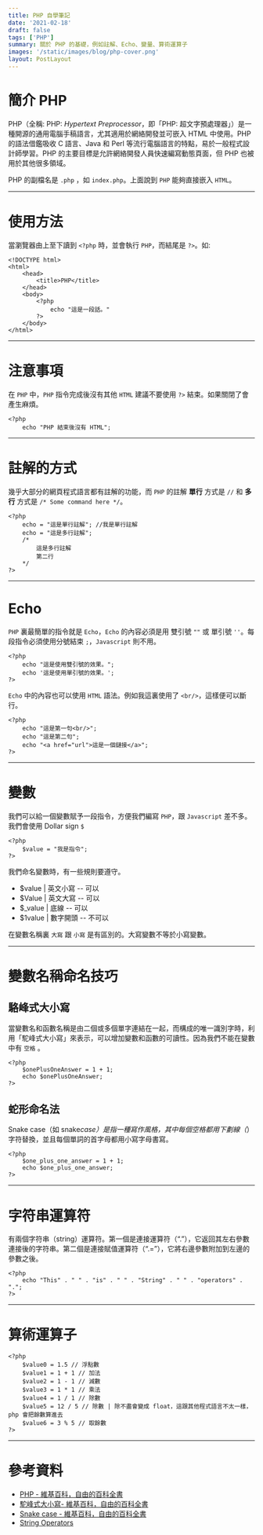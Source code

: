 ```yaml
---
title: PHP 自學筆記
date: '2021-02-18'
draft: false
tags: ['PHP']
summary: 關於 PHP 的基礎，例如註解、Echo、變量、算術運算子
images: '/static/images/blog/php-cover.png'
layout: PostLayout
---
```


<TOCInline toc={props.toc} mobile />

# 簡介 PHP

PHP（全稱: PHP: _Hypertext Preprocessor_，即「PHP: 超文字預處理器」）是一種開源的通用電腦手稿語言，尤其適用於網絡開發並可嵌入 HTML 中使用。PHP 的語法借鑑吸收 C 語言、Java 和 Perl 等流行電腦語言的特點，易於一般程式設計師學習。PHP 的主要目標是允許網絡開發人員快速編寫動態頁面，但 PHP 也被用於其他很多領域。

PHP 的副檔名是 `.php` ，如 `index.php`。上面說到 `PHP` 能夠直接嵌入 `HTML`。

---

# 使用方法

當瀏覽器由上至下讀到 `<?php` 時，並會執行 `PHP`，而結尾是 `?>`。如:

```php:Hello word.php
<!DOCTYPE html>
<html>
    <head>
        <title>PHP</title>
    </head>
    <body>
        <?php
            echo "這是一段話。"
        ?>
    </body>
</html>
```

---

# 注意事項

在 `PHP` 中，`PHP` 指令完成後沒有其他 `HTML` 建議不要使用 `?>` 結束。如果關閉了會產生麻煩。

```php:Hello word.php
<?php
    echo "PHP 結束後沒有 HTML";

```

---

# 註解的方式

幾乎大部分的網頁程式語言都有註解的功能，而 `PHP` 的註解 **單行** 方式是 `//` 和 **多行** 方式是 `/* Some command here */`。

```php:Hello word.php
<?php
    echo = "這是單行註解"; //我是單行註解
    echo = "這是多行註解";
    /*
        這是多行註解
        第二行
    */
?>
```

---

# Echo

`PHP` 裏最簡單的指令就是 `Echo`，`Echo` 的內容必須是用 雙引號 `""` 或 單引號 `''`。每段指令必須使用分號結束 `;`，`Javascript` 則不用。

```php:Hello word.php
<?php
    echo "這是使用雙引號的效果。";
    echo '這是使用單引號的效果。';
?>
```

`Echo` 中的內容也可以使用 `HTML` 語法。例如我這裏使用了 `<br/>`，這樣便可以斷行。

```php:Hello word.php
<?php
    echo "這是第一句<br/>";
    echo "這是第二句";
    echo "<a href="url">這是一個鏈接</a>";
?>
```

---

# 變數

我們可以給一個變數賦予一段指令，方便我們編寫 `PHP`，跟 `Javascript` 差不多。我們會使用 Dollar sign `$`

```php:Hello word.php
<?php
    $value = "我是指令";
?>
```

我們命名變數時，有一些規則要遵守。

- $value | 英文小寫 -- 可以
- $Value | 英文大寫 -- 可以
- $\_value | 底線 -- 可以
- $1value | 數字開頭 -- 不可以

在變數名稱裏 `大寫` 跟 `小寫` 是有區別的。大寫變數不等於小寫變數。

---

# 變數名稱命名技巧

## 駱峰式大小寫

當變數名和函數名稱是由二個或多個單字連結在一起，而構成的唯一識別字時，利用「駝峰式大小寫」來表示，可以增加變數和函數的可讀性。因為我們不能在變數中有 `空格` 。

```php:Hello word.php
<?php
    $onePlusOneAnswer = 1 + 1;
    echo $onePlusOneAnswer;
?>
```

## 蛇形命名法

Snake case（如 snake*case）是指一種寫作風格，其中每個空格都用下劃線（*）字符替換，並且每個單詞的首字母都用小寫字母書寫。

```php:Hello word.php
<?php
    $one_plus_one_answer = 1 + 1;
    echo $one_plus_one_answer;
?>
```

---

# 字符串運算符

有兩個字符串（string）運算符。第一個是連接運算符（“.”），它返回其左右參數連接後的字符串。第二個是連接賦值運算符（“.=”），它將右邊參數附加到左邊的參數之後。

```php:Hello word.php
<?php
    echo "This" . " " . "is" . " " . "String" . " " . "operators" . ".";
?>
```

---

# 算術運算子

```php:Hello word.php
<?php
    $value0 = 1.5 // 浮點數
    $value1 = 1 + 1 // 加法
    $value2 = 1 - 1 // 減數
    $value3 = 1 * 1 // 乘法
    $value4 = 1 / 1 // 除數
    $value5 = 12 / 5 // 除數 | 除不盡會變成 float，這跟其他程式語言不太一樣，php 會把餘數算進去
    $value6 = 3 % 5 // 取餘數
?>
```

---

# 參考資料

- [PHP - 維基百科，自由的百科全書](https://en.wikipedia.org/wiki/PHP)
- [駝峰式大小寫- 維基百科，自由的百科全書](https://en.wikipedia.org/wiki/Camel_case)
- [Snake case - 維基百科，自由的百科全書](https://en.wikipedia.org/wiki/Snake_case)
- [String Operators](https://www.php.net/manual/en/language.operators.string.php)

